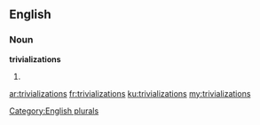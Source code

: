 ==English==

===Noun===
'''trivializations'''

# {{plural of|[[trivialization]]}}

[[Category:English plurals]]

[[ar:trivializations]]
[[fr:trivializations]]
[[ku:trivializations]]
[[my:trivializations]]